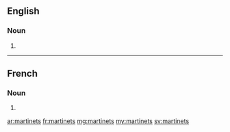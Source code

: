 ==English==

===Noun===
{{head|en|plural}}

# {{plural of|martinet|lang=en|nocat=1}}

----

==French==

===Noun===
{{head|fr|plural}}

# {{plural of|martinet|lang=fr|nocat=1}}

[[ar:martinets]]
[[fr:martinets]]
[[mg:martinets]]
[[my:martinets]]
[[sv:martinets]]
